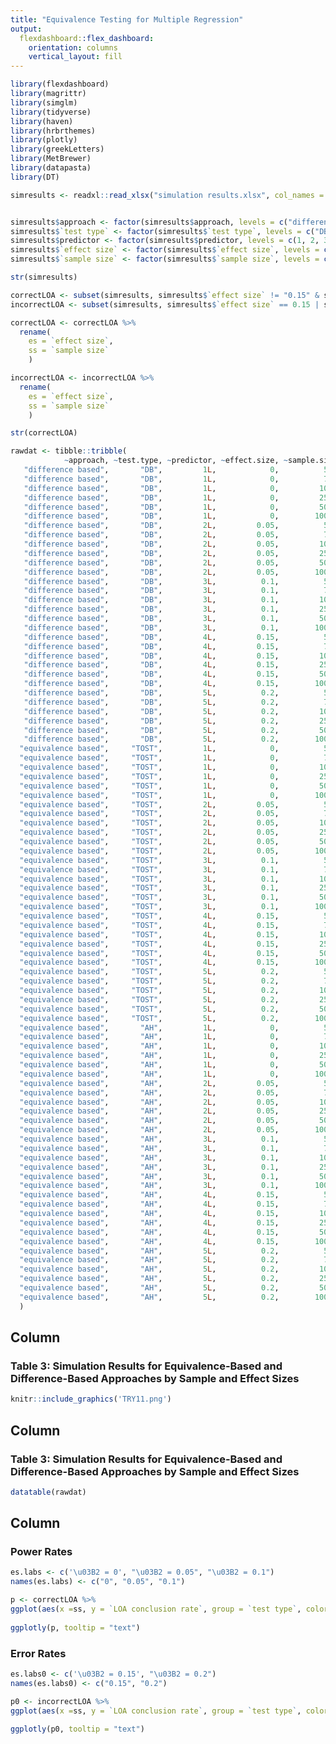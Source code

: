 ```yaml
---
title: "Equivalence Testing for Multiple Regression"
output: 
  flexdashboard::flex_dashboard:
    orientation: columns
    vertical_layout: fill
---
```


```r
library(flexdashboard)
library(magrittr)
library(simglm)
library(tidyverse)
library(haven)
library(hrbrthemes)
library(plotly)
library(greekLetters)
library(MetBrewer)
library(datapasta)
library(DT)

```

```r

simresults <- readxl::read_xlsx("simulation results.xlsx", col_names = TRUE)


simresults$approach <- factor(simresults$approach, levels = c("difference based", "equivalence based"), ordered = FALSE)
simresults$`test type` <- factor(simresults$`test type`, levels = c("DB", "TOST", "AH"), ordered = TRUE)
simresults$predictor <- factor(simresults$predictor, levels = c(1, 2, 3, 4, 5), ordered = TRUE)
simresults$`effect size` <- factor(simresults$`effect size`, levels = c(0, 0.05, 0.1, 0.15, 0.2), ordered = TRUE)
simresults$`sample size` <- factor(simresults$`sample size`, levels = c(50, 75, 100, 250, 500, 1000), ordered = TRUE)

str(simresults)

correctLOA <- subset(simresults, simresults$`effect size` != "0.15" & simresults$`effect size` != "0.2") 
incorrectLOA <- subset(simresults, simresults$`effect size` == 0.15 | simresults$`effect size` == 0.2) 

correctLOA <- correctLOA %>% 
  rename(
    es = `effect size`,
    ss = `sample size`
    )

incorrectLOA <- incorrectLOA %>% 
  rename(
    es = `effect size`,
    ss = `sample size`
    )

str(correctLOA)

rawdat <- tibble::tribble(
            ~approach, ~test.type, ~predictor, ~effect.size, ~sample.size, ~LOA.conclusion.rate,
   "difference based",       "DB",         1L,            0,          50L,               0.9502,
   "difference based",       "DB",         1L,            0,          75L,                 0.95,
   "difference based",       "DB",         1L,            0,         100L,               0.9476,
   "difference based",       "DB",         1L,            0,         250L,               0.9472,
   "difference based",       "DB",         1L,            0,         500L,               0.9458,
   "difference based",       "DB",         1L,            0,        1000L,               0.9506,
   "difference based",       "DB",         2L,         0.05,          50L,               0.9384,
   "difference based",       "DB",         2L,         0.05,          75L,               0.9328,
   "difference based",       "DB",         2L,         0.05,         100L,               0.9222,
   "difference based",       "DB",         2L,         0.05,         250L,               0.8794,
   "difference based",       "DB",         2L,         0.05,         500L,               0.8004,
   "difference based",       "DB",         2L,         0.05,        1000L,                0.654,
   "difference based",       "DB",         3L,          0.1,          50L,               0.9006,
   "difference based",       "DB",         3L,          0.1,          75L,               0.8726,
   "difference based",       "DB",         3L,          0.1,         100L,               0.8426,
   "difference based",       "DB",         3L,          0.1,         250L,               0.6588,
   "difference based",       "DB",         3L,          0.1,         500L,               0.3944,
   "difference based",       "DB",         3L,          0.1,        1000L,               0.1118,
   "difference based",       "DB",         4L,         0.15,          50L,                0.844,
   "difference based",       "DB",         4L,         0.15,          75L,               0.7602,
   "difference based",       "DB",         4L,         0.15,         100L,               0.7022,
   "difference based",       "DB",         4L,         0.15,         250L,               0.3604,
   "difference based",       "DB",         4L,         0.15,         500L,               0.0872,
   "difference based",       "DB",         4L,         0.15,        1000L,               0.0024,
   "difference based",       "DB",         5L,          0.2,          50L,               0.7392,
   "difference based",       "DB",         5L,          0.2,          75L,               0.6236,
   "difference based",       "DB",         5L,          0.2,         100L,               0.5038,
   "difference based",       "DB",         5L,          0.2,         250L,                0.121,
   "difference based",       "DB",         5L,          0.2,         500L,                0.008,
   "difference based",       "DB",         5L,          0.2,        1000L,                    0,
  "equivalence based",     "TOST",         1L,            0,          50L,                    0,
  "equivalence based",     "TOST",         1L,            0,          75L,                4e-04,
  "equivalence based",     "TOST",         1L,            0,         100L,               0.0052,
  "equivalence based",     "TOST",         1L,            0,         250L,               0.5116,
  "equivalence based",     "TOST",         1L,            0,         500L,               0.9042,
  "equivalence based",     "TOST",         1L,            0,        1000L,               0.9984,
  "equivalence based",     "TOST",         2L,         0.05,          50L,                    0,
  "equivalence based",     "TOST",         2L,         0.05,          75L,                2e-04,
  "equivalence based",     "TOST",         2L,         0.05,         100L,               0.0048,
  "equivalence based",     "TOST",         2L,         0.05,         250L,               0.3936,
  "equivalence based",     "TOST",         2L,         0.05,         500L,               0.7126,
  "equivalence based",     "TOST",         2L,         0.05,        1000L,               0.9338,
  "equivalence based",     "TOST",         3L,          0.1,          50L,                    0,
  "equivalence based",     "TOST",         3L,          0.1,          75L,                2e-04,
  "equivalence based",     "TOST",         3L,          0.1,         100L,               0.0016,
  "equivalence based",     "TOST",         3L,          0.1,         250L,                0.194,
  "equivalence based",     "TOST",         3L,          0.1,         500L,               0.2972,
  "equivalence based",     "TOST",         3L,          0.1,        1000L,                 0.47,
  "equivalence based",     "TOST",         4L,         0.15,          50L,                    0,
  "equivalence based",     "TOST",         4L,         0.15,          75L,                8e-04,
  "equivalence based",     "TOST",         4L,         0.15,         100L,               0.0014,
  "equivalence based",     "TOST",         4L,         0.15,         250L,               0.0492,
  "equivalence based",     "TOST",         4L,         0.15,         500L,               0.0476,
  "equivalence based",     "TOST",         4L,         0.15,        1000L,                0.047,
  "equivalence based",     "TOST",         5L,          0.2,          50L,                    0,
  "equivalence based",     "TOST",         5L,          0.2,          75L,                    0,
  "equivalence based",     "TOST",         5L,          0.2,         100L,                2e-04,
  "equivalence based",     "TOST",         5L,          0.2,         250L,                0.011,
  "equivalence based",     "TOST",         5L,          0.2,         500L,                0.003,
  "equivalence based",     "TOST",         5L,          0.2,        1000L,                    0,
  "equivalence based",       "AH",         1L,            0,          50L,               0.0834,
  "equivalence based",       "AH",         1L,            0,          75L,               0.1164,
  "equivalence based",       "AH",         1L,            0,         100L,               0.1434,
  "equivalence based",       "AH",         1L,            0,         250L,               0.5208,
  "equivalence based",       "AH",         1L,            0,         500L,               0.9042,
  "equivalence based",       "AH",         1L,            0,        1000L,               0.9984,
  "equivalence based",       "AH",         2L,         0.05,          50L,                0.077,
  "equivalence based",       "AH",         2L,         0.05,          75L,               0.1056,
  "equivalence based",       "AH",         2L,         0.05,         100L,               0.1206,
  "equivalence based",       "AH",         2L,         0.05,         250L,               0.4026,
  "equivalence based",       "AH",         2L,         0.05,         500L,               0.7126,
  "equivalence based",       "AH",         2L,         0.05,        1000L,               0.9338,
  "equivalence based",       "AH",         3L,          0.1,          50L,               0.0686,
  "equivalence based",       "AH",         3L,          0.1,          75L,               0.0754,
  "equivalence based",       "AH",         3L,          0.1,         100L,               0.0898,
  "equivalence based",       "AH",         3L,          0.1,         250L,               0.1996,
  "equivalence based",       "AH",         3L,          0.1,         500L,               0.2972,
  "equivalence based",       "AH",         3L,          0.1,        1000L,                 0.47,
  "equivalence based",       "AH",         4L,         0.15,          50L,                0.054,
  "equivalence based",       "AH",         4L,         0.15,          75L,               0.0552,
  "equivalence based",       "AH",         4L,         0.15,         100L,                0.054,
  "equivalence based",       "AH",         4L,         0.15,         250L,               0.0502,
  "equivalence based",       "AH",         4L,         0.15,         500L,               0.0476,
  "equivalence based",       "AH",         4L,         0.15,        1000L,                0.047,
  "equivalence based",       "AH",         5L,          0.2,          50L,               0.0348,
  "equivalence based",       "AH",         5L,          0.2,          75L,                0.026,
  "equivalence based",       "AH",         5L,          0.2,         100L,               0.0184,
  "equivalence based",       "AH",         5L,          0.2,         250L,                0.012,
  "equivalence based",       "AH",         5L,          0.2,         500L,                0.003,
  "equivalence based",       "AH",         5L,          0.2,        1000L,                    0
  )


```


Column {data-width=650}
-----------------------------------------------------------------------

### Table 3: Simulation Results for Equivalence-Based and Difference-Based Approaches by Sample and Effect Sizes



```r
knitr::include_graphics('TRY11.png')
```
Column {data-width=600}
-----------------------------------------------------------------------

### Table 3: Simulation Results for Equivalence-Based and Difference-Based Approaches by Sample and Effect Sizes



```r
datatable(rawdat)
```


Column {data-width=350}
-----------------------------------------------------------------------

### Power Rates

```r

es.labs <- c('\u03B2 = 0', "\u03B2 = 0.05", "\u03B2 = 0.1")
names(es.labs) <- c("0", "0.05", "0.1")

p <- correctLOA %>%
ggplot(aes(x =ss, y = `LOA conclusion rate`, group = `test type`, color= `test type`, text = colnames(correctLOA))) + geom_line(aes(text= paste("Test: ",`test type`, "\n\u03B2 = ",es, "\nn: ", ss, "\nCorrect Conclusion Rate: ",100*`LOA conclusion rate`,"%", sep = "")  ), alpha= .5,size= 1, position=position_dodge(width=.1))+facet_wrap(~es, labeller = labeller(es= es.labs))+theme_minimal()+labs(y="Rate of Correct Negligible Effect Conclusions", x = "Sample Size")+ scale_color_manual(values=met.brewer("Isfahan1", 3))+theme(axis.text.x = element_text(angle=45,vjust = 1, hjust=1))
                                                                    
ggplotly(p, tooltip = "text")
```

### Error Rates

```r

es.labs0 <- c('\u03B2 = 0.15', "\u03B2 = 0.2")
names(es.labs0) <- c("0.15", "0.2")

p0 <- incorrectLOA %>%
ggplot(aes(x =ss, y = `LOA conclusion rate`, group = `test type`, color= `test type`)) + geom_line(aes(text= paste("Test: ",`test type`, "\n\u03B2 = ",es, "\nn: ", ss, "\nIncorrect Conclusion Rate: ",100*`LOA conclusion rate`,"%", sep = "")  ),size= 2, position=position_dodge(width=.1))+facet_wrap(~es, labeller = labeller(es= es.labs0))+theme_minimal()+labs(y="Rate of Incorrect Negligible Effect Conclusions", x = "Sample Size")+ scale_color_manual(values=met.brewer("Isfahan1", 3))+theme(axis.text.x = element_text(angle=45,vjust = 1, hjust=1))
                                                                    
ggplotly(p0, tooltip = "text")
```

